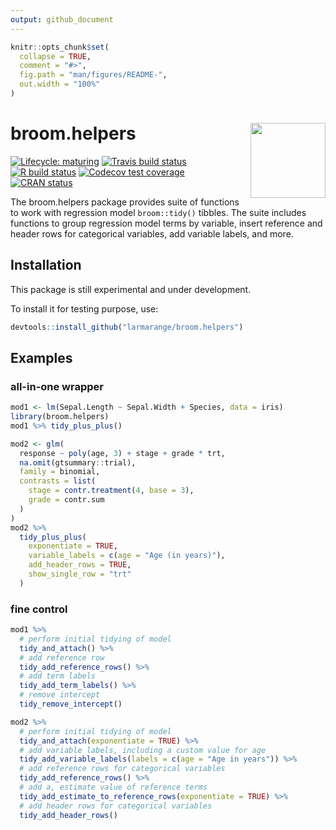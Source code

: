 ```yaml
---
output: github_document
---
```


<!-- README.md is generated from README.Rmd. Please edit that file -->

```r
knitr::opts_chunk$set(
  collapse = TRUE,
  comment = "#>",
  fig.path = "man/figures/README-",
  out.width = "100%"
)
```

# broom.helpers <img src="man/figures/broom.helpers.png" align="right" width="120" />

<!-- badges: start -->
[![Lifecycle: maturing](https://img.shields.io/badge/lifecycle-maturing-blue.svg)](https://www.tidyverse.org/lifecycle/#maturing)
[![Travis build status](https://travis-ci.com/larmarange/broom.helpers.svg?branch=master)](https://travis-ci.com/larmarange/broom.helpers)
[![R build status](https://github.com/larmarange/broom.helpers/workflows/R-CMD-check/badge.svg)](https://github.com/larmarange/broom.helpers/actions)
[![Codecov test coverage](https://codecov.io/gh/larmarange/broom.helpers/branch/master/graph/badge.svg)](https://codecov.io/gh/larmarange/broom.helpers?branch=master)
[![CRAN status](https://www.r-pkg.org/badges/version/broom.helpers)](https://CRAN.R-project.org/package=broom.helpers)
<!-- badges: end -->

The broom.helpers package provides suite of functions to work with regression model `broom::tidy()` tibbles.
The suite includes functions to group regression model terms by variable, insert reference and header rows for categorical variables, add variable labels, and more.

## Installation

This package is still experimental and under development.

To install it for testing purpose, use:

``` r
devtools::install_github("larmarange/broom.helpers")
```

## Examples

### all-in-one wrapper

```r
mod1 <- lm(Sepal.Length ~ Sepal.Width + Species, data = iris)
library(broom.helpers)
mod1 %>% tidy_plus_plus()

mod2 <- glm(
  response ~ poly(age, 3) + stage + grade * trt,
  na.omit(gtsummary::trial),
  family = binomial,
  contrasts = list(
    stage = contr.treatment(4, base = 3),
    grade = contr.sum
  )
)
mod2 %>% 
  tidy_plus_plus(
    exponentiate = TRUE,
    variable_labels = c(age = "Age (in years)"),
    add_header_rows = TRUE,
    show_single_row = "trt"
  )
```

### fine control

```r
mod1 %>%
  # perform initial tidying of model
  tidy_and_attach() %>%
  # add reference row
  tidy_add_reference_rows() %>%
  # add term labels
  tidy_add_term_labels() %>%
  # remove intercept
  tidy_remove_intercept()

mod2 %>%
  # perform initial tidying of model
  tidy_and_attach(exponentiate = TRUE) %>%
  # add variable labels, including a custom value for age
  tidy_add_variable_labels(labels = c(age = "Age in years")) %>%
  # add reference rows for categorical variables
  tidy_add_reference_rows() %>%
  # add a, estimate value of reference terms
  tidy_add_estimate_to_reference_rows(exponentiate = TRUE) %>%
  # add header rows for categorical variables
  tidy_add_header_rows()
```
